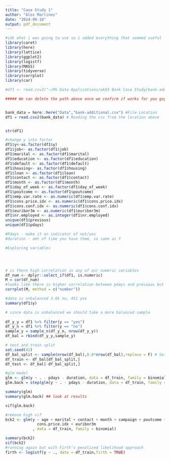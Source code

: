```yaml
---
title: "Case Study 1"
author: "Alex Martinez"
date: "2024-09-10"
output: pdf_document
---
```


```r
#idk what i was going to use so i added everything that seemed useful
library(caret)
library(here)
library(lattice)
library(ggplot2)
library(logistf)
library(MASS)
library(tidyverse)
library(corrplot)
library(car)
```

```r
#df1 <- read.csv2("~/MS Data Applications/wk03 Bank Case Study/bank-additional.csv")

##### We can delete the path above once we confirm if works for you guys #####


bank_data = here::here("Data","bank-additional.csv") #File Location 
df1 = read.csv2(bank_data) # Reading the csv from the location above


str(df1)

#change y into factor 
df1$y<-as.factor(df1$y)
df1$job<- as.factor(df1$job)
df1$marital <- as.factor(df1$marital)
df1$education <- as.factor(df1$education)
df1$default <- as.factor(df1$default)
df1$housing<- as.factor(df1$housing)
df1$loan <- as.factor(df1$loan)
df1$contact <- as.factor(df1$contact)
df1$month <- as.factor(df1$month)
df1$day_of_week <- as.factor(df1$day_of_week)
df1$poutcome <- as.factor(df1$poutcome)
df1$emp.var.rate <- as.numeric(df1$emp.var.rate)
df1$cons.price.idx <- as.numeric(df1$cons.price.idx)
df1$cons.conf.idx <- as.numeric(df1$cons.conf.idx)
df1$euribor3m <- as.numeric(df1$euribor3m)
df1$nr.employed <- as.integer(df1$nr.employed)
unique(df1$previous)
unique(df1$pdays)

#Pdays - make it an indicator of not/yes
#duration - amt of time you have them, so same as Y 

```

```r
#Exploring variables 




# is there high correlation in any of our numeric variables
df_num <- dplyr::select_if(df1, is.numeric)
M = cor(df_num)
#looks like there is higher correlation between pdays and previous but it is under .6 
corrplot(M, method = c("number"))

#data is unbalanced 3.6k no, 451 yes
summary(df1$y)
```

```r
# since data is unbalanced we should take a more balanced sample
 
df_y_y = df1 %>% filter(y == "yes")
df_y_n = df1 %>% filter(y == "no")
sample_y = sample_n(df_y_n, nrow(df_y_y))
df_bal = rbind(df_y_y,sample_y)

# test and train split
set.seed(42)
df_bal_split <- sample(nrow(df_bal),0.8*nrow(df_bal),replace = F) # Setting training sample to be 80% of the data
df_train <- df_bal[df_bal_split,]
df_test <- df_bal[-df_bal_split,]

#glm model
glm <- glm(y ~ . - pdays - duration, data = df_train, family = binomial) #Warning: glm.fit: fitted probabilities numerically 0 or 1 occurred
glm.back = step(glm(y ~ . - pdays - duration, data = df_train, family = binomial), direction = "backward") # stepwise backward elim.

summary(glm)
summary(glm.back) ## look at results

vif(glm.back)

#remove high vif
bck2 <- glm(y ~ age + marital + contact + month + campaign + poutcome + 
              cons.price.idx + euribor3m
            , data = df_train, family = binomial)

summary(bck2)
vif(bck2)
#running again but with Firth’s penalized likelihood approach
firth <- logistf(y ~ ., data = df_train,firth = TRUE)
```
